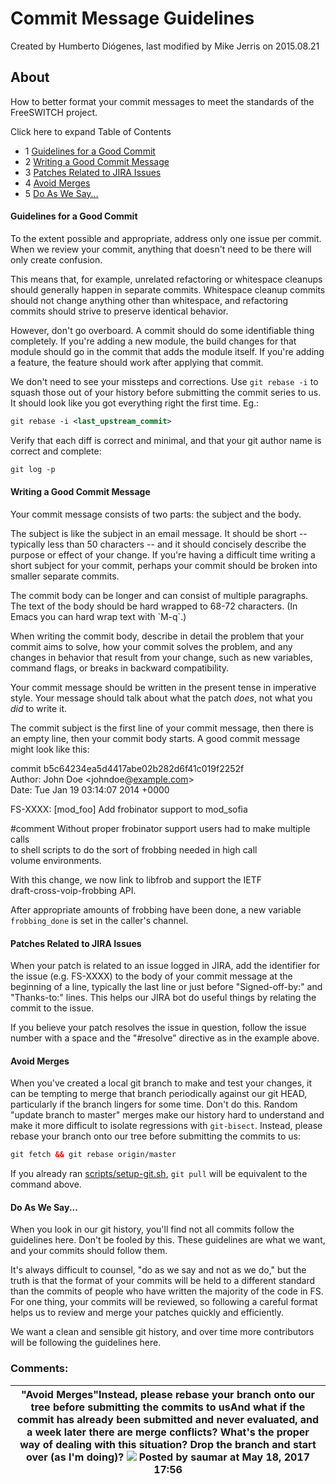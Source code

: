
# Commit Message Guidelines 

 Created by  Humberto Diógenes, last modified by  Mike Jerris on 2015.08.21

## About

How to better format your commit messages to meet the standards of the FreeSWITCH project.

Click here to expand Table of Contents

* 1 [Guidelines for a Good Commit](#guidelines-for-a-good-commit)
* 2 [Writing a Good Commit Message](#writing-a-good-commit-message)
* 3 [Patches Related to JIRA Issues](#patches-related-to-jira-issues)
* 4 [Avoid Merges](#avoid-merges)
* 5 [Do As We Say...](#do-as-we-say)

#### Guidelines for a Good Commit

To the extent possible and appropriate, address only one issue per commit. When we review your commit, anything that doesn't need to be there will only create confusion.

This means that, for example, unrelated refactoring or whitespace cleanups should generally happen in separate commits. Whitespace cleanup commits should not change anything other than whitespace, and refactoring commits should strive to preserve identical behavior.

However, don't go overboard. A commit should do some identifiable thing completely. If you're adding a new module, the build changes for that module should go in the commit that adds the module itself. If you're adding a feature, the feature should work after applying that commit.

We don't need to see your missteps and corrections. Use `git rebase -i` to squash those out of your history before submitting the commit series to us. It should look like you got everything right the first time. Eg.:

```xml
git rebase -i <last_upstream_commit>
```

Verify that each diff is correct and minimal, and that your git author name is correct and complete:

```xml
git log -p
```

#### Writing a Good Commit Message

Your commit message consists of two parts: the subject and the body.

The subject is like the subject in an email message. It should be short -- typically less than 50 characters -- and it should concisely describe the purpose or effect of your change. If you're having a difficult time writing a short subject for your commit, perhaps your commit should be broken into smaller separate commits.

The commit body can be longer and can consist of multiple paragraphs. The text of the body should be hard wrapped to 68-72 characters. (In Emacs you can hard wrap text with \`M-q\`.)

When writing the commit body, describe in detail the problem that your commit aims to solve, how your commit solves the problem, and any changes in behavior that result from your change, such as new variables, command flags, or breaks in backward compatibility.

Your commit message should be written in the present tense in imperative style. Your message should talk about what the patch _does_, not what you _did_ to write it.

The commit subject is the first line of your commit message, then there is an empty line, then your commit body starts. A good commit message might look like this:

commit b5c64234ea5d4417abe02b282d6f41c019f2252f  
 Author: John Doe &lt;johndoe@[example.com](http://example.com/)>  
 Date: Tue Jan 19 03:14:07 2014 +0000

 FS-XXXX: [mod_foo] Add frobinator support to mod_sofia

 #comment Without proper frobinator support users had to make multiple calls  
 to shell scripts to do the sort of frobbing needed in high call  
 volume environments.  
   
 With this change, we now link to libfrob and support the IETF  
 draft-cross-voip-frobbing API.  
   
 After appropriate amounts of frobbing have been done, a new variable  
 `frobbing_done` is set in the caller's channel.  
 
#### Patches Related to JIRA Issues

When your patch is related to an issue logged in JIRA, add the identifier for the issue (e.g. FS-XXXX) to the body of your commit message at the beginning of a line, typically the last line or just before "Signed-off-by:" and "Thanks-to:" lines. This helps our JIRA bot do useful things by relating the commit to the issue.

If you believe your patch resolves the issue in question, follow the issue number with a space and the "#resolve" directive as in the example above.

#### Avoid Merges

When you've created a local git branch to make and test your changes, it can be tempting to merge that branch periodically against our git HEAD, particularly if the branch lingers for some time. Don't do this. Random "update branch to master" merges make our history hard to understand and make it more difficult to isolate regressions with `git-bisect`. Instead, please rebase your branch onto our tree before submitting the commits to us:

```xml
git fetch && git rebase origin/master
```

If you already ran [scripts/setup-git.sh](https://freeswitch.org/stash/projects/FS/repos/freeswitch/browse/scripts/setup-git.sh), `git pull` will be equivalent to the command above.

#### Do As We Say...

When you look in our git history, you'll find not all commits follow the guidelines here. Don't be fooled by this. These guidelines are what we want, and your commits should follow them.

It's always difficult to counsel, "do as we say and not as we do," but the truth is that the format of your commits will be held to a different standard than the commits of people who have written the majority of the code in FS. For one thing, your commits will be reviewed, so following a careful format helps us to review and merge your patches quickly and efficiently.

We want a clean and sensible git history, and over time more contributors will be following the guidelines here.

### Comments:

| "Avoid Merges"Instead, please rebase your branch onto our tree **before** submitting the commits to usAnd what if the commit has already been submitted and never evaluated, and a week later there are merge conflicts? What's the proper way of dealing with this situation? Drop the branch and start over (as I'm doing)? ![](/images/icons/contenttypes/comment_16.png) Posted by saumar at May 18, 2017 17:56 |
| ------------------------------------------------------------------------------------------------------------------------------------------------------------------------------------------------------------------------------------------------------------------------------------------------------------------------------------------------------------------------------------------------------------------ |


